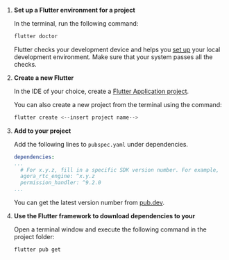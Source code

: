 <PlatformWrapper platform="flutter">

1. **Set up a Flutter environment for a <Vpd k="NAME"/> project**

    In the terminal, run the following command:

    ```bash
    flutter doctor
    ```
    Flutter checks your development device and helps you [set up](https://docs.flutter.dev/get-started/editor) your local development environment. Make sure that your system passes all the checks.

1. **Create a new Flutter <Vpl k="CLIENT" />**

    In the IDE of your choice, create a [Flutter Application project](https://docs.flutter.dev/development/tools/android-studio#creating-a-new-project).

    You can also create a new project from the terminal using the command:

    ```bash
    flutter create <--insert project name-->
    ```

1. **Add <Vpd k="SDK" /> to your project**

    Add the following lines to `pubspec.yaml` under dependencies. 

    ```yaml
    dependencies:
    ...
      # For x.y.z, fill in a specific SDK version number. For example, 6.0.0
      agora_rtc_engine: ^x.y.z
      permission_handler: ^9.2.0
    ...
    ``` 

    You can get the latest <Vpl k="NAME" /> <Vpd k="SDK" /> version number from [pub.dev](https://pub.dev/packages/agora_rtc_engine).

1. **Use the Flutter framework to download dependencies to your <Vpl k="CLIENT" />**

    Open a terminal window and execute the following command in the project folder:

    ```bash
    flutter pub get
    ```



</PlatformWrapper>